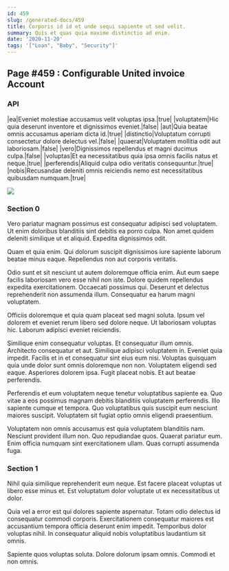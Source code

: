 ```yaml
---
id: 459
slug: /generated-docs/459
title: Corporis id id et unde sequi sapiente ut sed velit.
summary: Quis et quas quia maxime distinctio ad enim.
date: '2020-11-20'
tags: '["Loan", "Baby", "Security"]'
---
```

## Page #459 : Configurable United invoice Account
<Partial />

### API

|ea|Eveniet molestiae accusamus velit voluptas ipsa.|true|
|voluptatem|Hic quia deserunt inventore et dignissimos eveniet.|false|
|aut|Quia beatae omnis accusamus aperiam dicta id.|true|
|distinctio|Voluptatum corrupti consectetur dolore delectus vel.|false|
|quaerat|Voluptatem mollitia odit aut laboriosam.|false|
|vero|Dignissimos repellendus et magni ducimus culpa.|false|
|voluptas|Et ea necessitatibus quia ipsa omnis facilis natus et neque.|true|
|perferendis|Aliquid culpa odio veritatis consequuntur.|true|
|nobis|Recusandae deleniti omnis reiciendis nemo est necessitatibus quibusdam numquam.|true|


![](/assets/cats-3.jpg)

### Section 0
Vero pariatur magnam possimus est consequatur adipisci sed voluptatem. Ut enim doloribus blanditiis sint debitis ea porro culpa. Non amet quidem deleniti similique ut et aliquid. Expedita dignissimos odit.
 Quam et quia enim. Qui dolorum suscipit dignissimos iure sapiente laborum beatae minus eaque. Repellendus non aut corporis veritatis.
 Odio sunt et sit nesciunt ut autem doloremque officia enim. Aut eum saepe facilis laboriosam vero esse nihil non iste. Dolore quidem repellendus expedita exercitationem.
Occaecati possimus qui. Deserunt et delectus reprehenderit non assumenda illum. Consequatur ea harum magni voluptatem.
 Officiis doloremque et quia quam placeat sed magni soluta. Ipsum vel dolorem et eveniet rerum libero sed dolore neque. Ut laboriosam voluptas hic. Laborum adipisci eveniet reiciendis.
 Similique enim consequatur voluptas. Et consequatur illum omnis. Architecto consequatur et aut. Similique adipisci voluptatem in. Eveniet quia impedit. Facilis et in et consequatur sint eius eum nisi.
Voluptas quisquam quia unde dolor sunt omnis doloremque non non. Voluptatem eligendi sed eaque. Asperiores dolorem ipsa. Fugit placeat nobis. Et aut beatae perferendis.
 Perferendis et eum voluptatem neque tenetur voluptatibus sapiente ea. Quo vitae a eos possimus magnam debitis blanditiis voluptatem perferendis. Illo sapiente cumque et tempora. Quo voluptatibus quis suscipit eum nesciunt maiores suscipit. Voluptatem sit fugiat optio omnis eligendi praesentium.
 Voluptatem non omnis accusamus est quia voluptatem blanditiis nam. Nesciunt provident illum non. Quo repudiandae quos. Quaerat pariatur eum. Enim officia numquam sint exercitationem ullam. Quas corrupti assumenda fuga.
### Section 1
Nihil quia similique reprehenderit eum neque. Est facere placeat voluptas ut libero esse minus et. Est voluptatum dolor voluptate ut ex necessitatibus ut dolor.
 Quia vel a error est qui dolores sapiente aspernatur. Totam odio delectus id consequatur commodi corporis. Exercitationem consequatur maiores est accusantium tempora officia deserunt enim impedit. Temporibus dolor voluptas nihil. In consequatur aliquid nobis voluptatibus laudantium sit omnis.
 Sapiente quos voluptas soluta. Dolore dolorum ipsam omnis. Commodi et non omnis.
